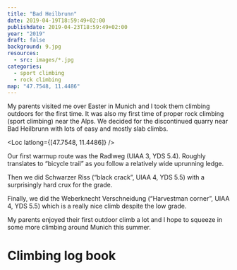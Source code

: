 ```yaml
---
title: "Bad Heilbrunn"
date: 2019-04-19T18:59:49+02:00
publishdate: 2019-04-23T18:59:49+02:00
year: "2019"
draft: false
background: 9.jpg
resources:
  - src: images/*.jpg
categories:
  - sport climbing
  - rock climbing
map: "47.7548, 11.4486"
---
```


My parents visited me over Easter in Munich and I took them climbing outdoors
for the first time. It was also my first time of proper rock climbing (sport
climbing) near the Alps. We decided for the discontinued quarry near Bad
Heilbrunn with lots of easy and mostly slab climbs.

<Loc latlong={[47.7548, 11.4486]} />

Our first warmup route was the Radlweg (UIAA 3, YDS 5.4). Roughly translates to
“bicycle trail” as you follow a relatively wide uprunning ledge.

<Rimg src="1.jpg" caption="Me on the Radlweg" />

<Gallery>
  <Rimg src="2.jpg" caption="Me on belay duty" />
  <Rimg src="3.jpg" caption="My father on the Radlweg" />
</Gallery>

Then we did Schwarzer Riss (“black crack”, UIAA 4, YDS 5.5) with a surprisingly
hard crux for the grade.

<Gallery>
  <Rimg src="4.jpg" caption="Me on Schwarzer Riss" />
  <Rimg src="5.jpg" caption="Me in the crux of Schwarzer Riss" />
  <Rimg src="6.jpg" caption="Me on belay duty again" />
  <Rimg src="7.jpg" caption="Rappelling" />
</Gallery>

Finally, we did the Weberknecht Verschneidung (“Harvestman corner”, UIAA 4, YDS
5.5) which is a really nice climb despite the low grade.

<Gallery>
  <Rimg src="8.jpg" caption="My father on the Weberknecht Verschneidung" />
  <Rimg src="9.jpg" caption="The main slab wall of Bad Heilbrunn" />
</Gallery>

My parents enjoyed their first outdoor climb a lot and I hope to squeeze in some
more climbing around Munich this summer.

# Climbing log book

<Climbs>
  <Climb name="Radlweg" grade="UIAA 3" style="onsight" />
  <Climb name="Schwarzer Riss" grade="UIAA 4" style="onsight" />
  <Climb name="Weberknecht Verschneidung" grade="UIAA 4" style="onsight" />
</Climbs>

